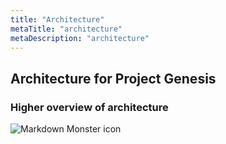 ```yaml
---
title: "Architecture"
metaTitle: "architecture"
metaDescription: "architecture"
---
```


## Architecture for Project Genesis

### Higher overview of architecture
<img src="high_architecture.jpeg"
     alt="Markdown Monster icon"
     style="float: left; margin-right: 10px;" />

